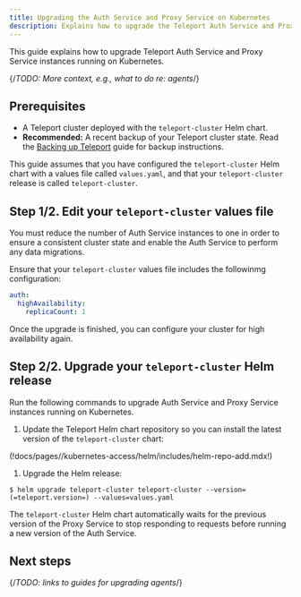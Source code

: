 ```yaml
---
title: Upgrading the Auth Service and Proxy Service on Kubernetes
description: Explains how to upgrade the Teleport Auth Service and Proxy Service when self-hosting Teleport on Kubernetes
---
```


This guide explains how to upgrade Teleport Auth Service and Proxy Service
instances running on Kubernetes.

{/*TODO: More context, e.g., what to do re: agents*/}

## Prerequisites

- A Teleport cluster deployed with the `teleport-cluster` Helm chart. 
- **Recommended:** A recent backup of your Teleport cluster state. Read the
  [Backing up Teleport](../management/operations/backup-restore.mdx) guide for
  backup instructions.

This guide assumes that you have configured the `teleport-cluster` Helm chart
with a values file called `values.yaml`, and that your `teleport-cluster`
release is called `teleport-cluster`.

## Step 1/2. Edit your `teleport-cluster` values file

You must reduce the number of Auth Service instances to one in order to ensure a
consistent cluster state and enable the Auth Service to perform any data
migrations.

Ensure that your `teleport-cluster` values file includes the followinmg
configuration:

```yaml
auth:
  highAvailability:
    replicaCount: 1
```

 Once the upgrade is finished, you can configure your cluster for high
 availability again.

## Step 2/2. Upgrade your `teleport-cluster` Helm release

Run the following commands to upgrade Auth Service and Proxy Service instances
running on Kubernetes.

1. Update the Teleport Helm chart repository so you can install the latest
   version of the `teleport-cluster` chart:

  (!docs/pages//kubernetes-access/helm/includes/helm-repo-add.mdx!)

1. Upgrade the Helm release:

  ```code
  $ helm upgrade teleport-cluster teleport-cluster --version=(=teleport.version=) --values=values.yaml
  ```

The `teleport-cluster` Helm chart automatically waits for the previous version
of the Proxy Service to stop responding to requests before running a new version
of the Auth Service.

## Next steps

{/*TODO: links to guides for upgrading agents*/}

